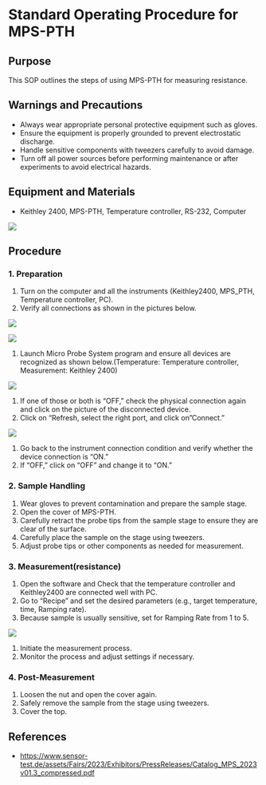 # Standard Operating Procedure for MPS-PTH

## Purpose

This SOP outlines the steps of using MPS-PTH for measuring resistance.

## Warnings and Precautions

- Always wear appropriate personal protective equipment such as gloves.
- Ensure the equipment is properly grounded to prevent electrostatic discharge.
- Handle sensitive components with tweezers carefully to avoid damage.
- Turn off all power sources before performing maintenance or after experiments to avoid electrical hazards.

## Equipment and Materials

- Keithley 2400, MPS-PTH, Temperature controller, RS-232, Computer

![](../assets/images/MPS-PTH_1.png)

## Procedure

### 1\. Preparation

1. Turn on the computer and all the instruments (Keithley2400, MPS_PTH, Temperature controller, PC).
2. Verify all connections as shown in the pictures below.

![](../assets/images/MPS-PTH_2.png)

![](../assets/images/MPS-PTH_3.png)

1. Launch Micro Probe System program and ensure all devices are recognized as shown below.(Temperature: Temperature controller, Measurement: Keithley 2400)

![](../assets/images/MPS-PTH_4.png)

1. If one of those or both is "OFF," check the physical connection again and click on the picture of the disconnected device.
2. Click on "Refresh, select the right port, and click on "Connect."

![](../assets/images/MPS-PTH_5.png)

1. Go back to the instrument connection condition and verify whether the device connection is "ON."
2. If "OFF," click on "OFF" and change it to "ON."

### 2\. Sample Handling

1. Wear gloves to prevent contamination and prepare the sample stage.
2. Open the cover of MPS-PTH.
3. Carefully retract the probe tips from the sample stage to ensure they are clear of the surface.
4. Carefully place the sample on the stage using tweezers.
5. Adjust probe tips or other components as needed for measurement.

### 3\. Measurement(resistance)

1. Open the software and Check that the temperature controller and Keithley2400 are connected well with PC.
2. Go to “Recipe” and set the desired parameters (e.g., target temperature, time, Ramping rate).
3. Because sample is usually sensitive, set for Ramping Rate from 1 to 5.

![](../assets/images/MPS-PTH_6.png)

1. Initiate the measurement process.
2. Monitor the process and adjust settings if necessary.

### 4\. Post-Measurement

1. Loosen the nut and open the cover again.
2. Safely remove the sample from the stage using tweezers.
3. Cover the top.

## References

- <https://www.sensor-test.de/assets/Fairs/2023/Exhibitors/PressReleases/Catalog_MPS_2023v01.3_compressed.pdf>